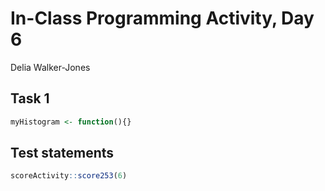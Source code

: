 # In-Class Programming Activity, Day 6

Delia Walker-Jones

## Task 1

```r
myHistogram <- function(){}
```




## Test statements

```r
scoreActivity::score253(6)
```